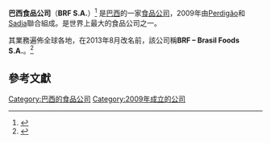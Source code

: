 {{Infobox company
| name = BRF S.A.
| logo = [[File:BRF_S.A._logo.svg|150px]]
| type = [[S.A._(公司)|Sociedade Anônima]]
| traded_as = {{BM&F Bovespa|cvm=16292|BRFS3}}<br/>{{nyse|BRFS}}
| foundation = 2009
| location_city = [[伊达贾伊|伊达贾伊]]
| location_country = [[巴西|巴西]]
| key_people = [[Abílio_Diniz|Abílio Diniz]]<small>（[[董事長|董事長]]）</small> <br> Claudio Galeazzi<small>（[[CEO|CEO]]）</small>
| industry = [[食品加工|食品加工]]
| products = [[食品和飲料|食品和飲料]]
| assets =
| revenue = {{profit}} US$ 13.9 billion <small>(2012)</small><ref name="#1">{{Cite web |url=http://exame.abril.com.br/negocios/empresas/noticias/brasil-foods-ve-lucro-disparar-125-no-ano-passado-para-r-804-milhoes |title=存档副本 |access-date=2013-08-31 |archive-date=2012-03-09 |archive-url=https://web.archive.org/web/20120309230611/http://exame.abril.com.br/negocios/empresas/noticias/brasil-foods-ve-lucro-disparar-125-no-ano-passado-para-r-804-milhoes |dead-url=no }}</ref>
| net_income = {{decrease}} US$ 396.7 million <small>(2012)</small><ref name="#1"/>
| num_employees = 129,510
| homepage = [http://www.brf-br.com www.brf-br.com]
|}}

'''巴西食品公司'''（'''BRF S.A.'''）<ref>{{cite web | url=http://www.brasilfoods.com/ri/siteri/web/arquivos/BRF_EstatutoSocial_20130412_eng.pdf | title=Corporate Bylaws | date=9 April 2013 | accessdate=27 July 2013 | author=BRF | archive-date=2013-11-02 | archive-url=https://web.archive.org/web/20131102102007/http://www.brasilfoods.com/ri/siteri/web/arquivos/BRF_EstatutoSocial_20130412_eng.pdf | dead-url=no }}</ref> 是[[巴西|巴西]]的一家[[食品工業|食品公司]]，2009年由[[Perdigão_S.A.|Perdigão]]和[[Sadia|Sadia]]聯合組成。是世界上最大的食品公司之一。

其業務遍佈全球各地，在2013年8月改名前，該公司稱'''BRF – Brasil Foods S.A.'''。<ref>{{cite web | url=http://www.businessweek.com/news/2013-04-09/brasil-foods-names-diniz-chairman-to-lead-growth | title=Brasil Foods Names Diniz Chairman to Lead Growth | work=[[Bloomberg_Businessweek|Bloomberg Businessweek]] | date=9 April 2013 | accessdate=28 July 2013 | author=Lucia Kassai}}</ref>

==參考文獻==

{{Reflist}}

{{S&P Latin America 40}}

[[Category:巴西的食品公司|Category:巴西的食品公司]]
[[Category:2009年成立的公司|Category:2009年成立的公司]]